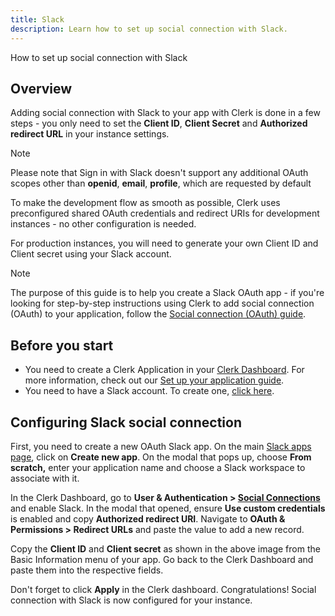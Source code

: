 ```yaml
---
title: Slack
description: Learn how to set up social connection with Slack.
---
```


How to set up social connection with Slack

## Overview

Adding social connection with Slack to your app with Clerk is done in a few steps - you only need to set the **Client ID**, **Client Secret** and **Authorized redirect URL** in your instance settings.

> [!NOTE]
> Please note that Sign in with Slack doesn't support any additional OAuth scopes other than **openid**, **email**, **profile**, which are requested by default

To make the development flow as smooth as possible, Clerk uses preconfigured shared OAuth credentials and redirect URIs for development instances - no other configuration is needed.

For production instances, you will need to generate your own Client ID and Client secret using your Slack account.

> [!NOTE]
> The purpose of this guide is to help you create a Slack OAuth app - if you're looking for step-by-step instructions using Clerk to add social connection (OAuth) to your application, follow the [Social connection (OAuth) guide](/docs/authentication/social-connections/oauth).

## Before you start

- You need to create a Clerk Application in your [Clerk Dashboard](https://dashboard.clerk.com/). For more information, check out our [Set up your application guide](/docs/quickstarts/setup-clerk).
- You need to have a Slack account. To create one, [click here](https://slack.com/get-started#/createnew).

## Configuring Slack social connection

First, you need to create a new OAuth Slack app. On the main [Slack apps page](https://api.slack.com/apps), click on **Create new app**. On the modal that pops up, choose **From scratch,** enter your application name and choose a Slack workspace to associate with it.

<Images
  width={1917}
  height={833}
  src="/docs/images/authentication-providers/slack/creating-new-application.jpg"
  alt="Creating a new application"
/>

In the Clerk Dashboard, go to **User & Authentication > [Social Connections](https://dashboard.clerk.com/last-active?path=user-authentication/social-connections)** and enable Slack. In the modal that opened, ensure **Use custom credentials** is enabled and copy **Authorized redirect URI**. Navigate to **OAuth & Permissions > Redirect URLs** and paste the value to add a new record.

<Images
  width={1906}
  height={900}
  src="/docs/images/authentication-providers/slack/copying-values-from-slack-dashboard.jpg"
  alt="Copying values from the Slack dashboard"
/>

Copy the **Client ID** and **Client secret** as shown in the above image from the Basic Information menu of your app. Go back to the Clerk Dashboard and paste them into the respective fields.

Don't forget to click **Apply** in the Clerk dashboard. Congratulations! Social connection with Slack is now configured for your instance.
